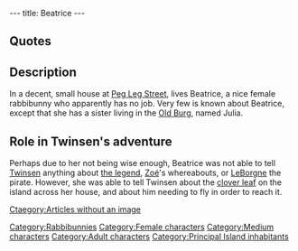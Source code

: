 ---
title: Beatrice
---

{{Character|
Name=Beatrice|
Image=DIVERS.gif|
Race=[[Rabbibunny]]|
Gender=Female|
Size=Medium|
Age=Adult}}

==Quotes==
{{Quote|
Quote=My poor friend! I really don't know what you are talking about.|
Character=Beatrice}}
{{Quote|
Quote=You know Julia? She is a nice girl. She watches a bit too much TV, but there is some truth in her story: someone left a box for clover leaves on the islet in front of my house. It is too shallow for a boat to get there by water, and since the bridge leading to the islet has collapsed, the only way to get there is to fly.|
Character=Beatrice}}
{{Quote|
Quote=I've got to tell you something. It's awful! My best friend (Beatrice) is in love with Steven. But Paul, Steven's half brother, left Cindy when Linda got out of the clinic after her bobsleigh accident. But not for Linda, for Tatjana! Only Serge (who secretly admires Steven) has been trying for months to win the love of Tatjana who refuses to talk to Christy since she died. All the while Stephanie - who remarried Serge - discovered the letter from Paulina in which she explained where was the box of clover leaves left behind by Roy. So, evidently, Beatrice wonders if Linda knows about the accident. You get all that?|
Character=[[Julia]]}}
{{Quote|
Quote=Go see Beatrice and tell her that Julia sent you. She'll explain all that better than I can. She lives on the outskirts of the Old Burg, in a house next to the sea, on Peg Leg Street.|
Character=[[Julia]]}}

==Description==
In a decent, small house at [[Peg Leg Street]], lives Beatrice, a nice female rabbibunny who apparently has no job. Very few is known about Beatrice, except that she has a sister living in the [[Old Burg]], named Julia.

==Role in Twinsen's adventure==
Perhaps due to her not being wise enough, Beatrice was not able to tell [[Twinsen]] anything about [[Legend of Sendell|the legend]], [[Zoé]]'s whereabouts, or [[LeBorgne]] the pirate. However, she was able to tell Twinsen about the [[clover leaf]] on the island across her house, and about him needing to fly in order to reach it.

[[Category:Rabbibunnies]]
[[Category:Female characters]]
[[Category:Medium characters]]
[[Category:Adult characters]]
[[Category:Principal Island inhabitants]]
[[Ctaegory:Articles without an image]]